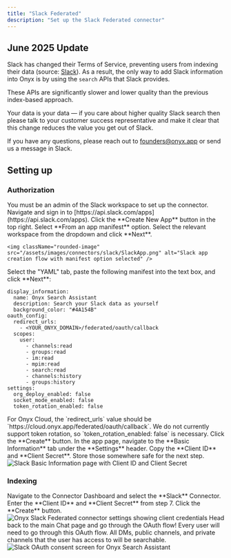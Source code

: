 ```yaml
---
title: "Slack Federated"
description: "Set up the Slack Federated connector"
---
```


## June 2025 Update

Slack has changed their Terms of Service, preventing users from indexing their data (source:
[Slack](https://slack.com/terms-of-service/api)). As a result,
the only way to add Slack information into Onyx is by using the `search` APIs that Slack provides.

These APIs are significantly slower and lower quality than the previous index-based approach.

Your data is your data — if you care about higher quality Slack search then please talk to your customer success
representative and make it clear that this change reduces the value you get out of Slack.

If you have any questions, please reach out to founders@onyx.app or send us a message in Slack.

## Setting up

### Authorization

<Steps>
  <Step title="Prerequisite">
    You must be an admin of the Slack workspace to set up the connector.
  </Step>

  <Step title="Open Slack apps">
    Navigate and sign in to [https://api.slack.com/apps](https://api.slack.com/apps).
  </Step>

  <Step title="Create new app">
    Click the **Create New App** button in the top right. Select **From an app manifest** option.
    Select the relevant workspace from the dropdown and click **Next**.

    <img className="rounded-image" src="/assets/images/connectors/slack/SlackApp.png" alt="Slack app creation flow with manifest option selected" />
  </Step>

  <Step title="Paste manifest">
    Select the "YAML" tab, paste the following manifest into the text box, and click **Next**:
  </Step>
</Steps>

```
display_information:
  name: Onyx Search Assistant
  description: Search your Slack data as yourself
  background_color: "#4A154B"
oauth_config:
  redirect_urls:
    - <YOUR_ONYX_DOMAIN>/federated/oauth/callback
  scopes:
    user:
      - channels:read
      - groups:read
      - im:read
      - mpim:read
      - search:read
      - channels:history
      - groups:history
settings:
  org_deploy_enabled: false
  socket_mode_enabled: false
  token_rotation_enabled: false
```

<Info>
  For Onyx Cloud, the `redirect_urls` value should be `https://cloud.onyx.app/federated/oauth/callback`.
</Info>

<Warning>
  We do not currently support token rotation, so `token_rotation_enabled: false` is necessary.
</Warning>

<Steps>
  <Step title="Create app">
    Click the **Create** button.
  </Step>

  <Step title="Open Basic Information">
    In the app page, navigate to the **Basic Information** tab under the **Settings** header.
  </Step>

  <Step title="Copy client credentials">
    Copy the **Client ID** and **Client Secret**. Store those somewhere safe for the next step.
  </Step>
</Steps>

<img className="rounded-image" src="/assets/images/connectors/slack/FederatedSlackCredentials.png" alt="Slack Basic Information page with Client ID and Client Secret" />

### Indexing

<Steps>
  <Step title="Open Slack connector">
    Navigate to the Connector Dashboard and select the **Slack** Connector.
  </Step>

  <Step title="Enter client credentials">
    Enter the **Client ID** and **Client Secret** from step 7. Click the **Create** button.
  </Step>

<img className="rounded-image" src="/assets/images/connectors/slack/SlackFederatedConnectorSetting.png" alt="Onyx Slack Federated connector settings showing client credentials" />

  <Step title="Complete OAuth">
    Head back to the main Chat page and go through the OAuth flow!
  </Step>
</Steps>

<Info>
  Every user will need to go through this OAuth flow. All DMs, public channels,
  and private channels that the user has access to will be searchable.
</Info>

<img className="rounded-image" src="/assets/images/connectors/slack/FederatedSlackOauth.png" alt="Slack OAuth consent screen for Onyx Search Assistant" />
